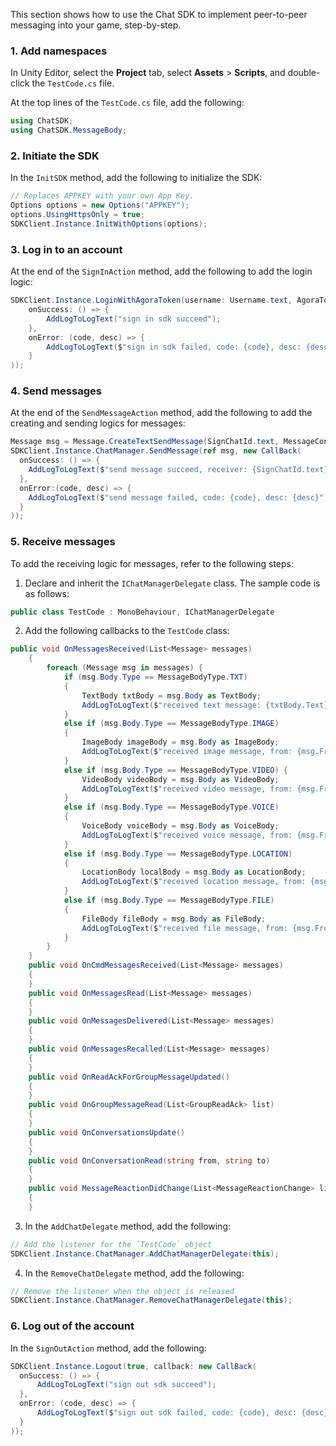 <PlatformWrapper platform="unity">

This section shows how to use the Chat SDK to implement peer-to-peer messaging into your game, step-by-step.

### 1. Add namespaces

In Unity Editor, select the **Project** tab, select **Assets** > **Scripts**, and double-click the `TestCode.cs` file.

At the top lines of the `TestCode.cs` file, add the following:

```c#
using ChatSDK;
using ChatSDK.MessageBody;
```

### 2. Initiate the SDK

In the `InitSDK` method, add the following to initialize the SDK:

```c#
// Replaces APPKEY with your own App Key.
Options options = new Options("APPKEY");
options.UsingHttpsOnly = true;
SDKClient.Instance.InitWithOptions(options);
```

### 3. Log in to an account

At the end of the `SignInAction` method, add the following to add the login logic:

```c#
SDKClient.Instance.LoginWithAgoraToken(username: Username.text, AgoraToken.text, callback: new CallBack(
    onSuccess: () => {
        AddLogToLogText("sign in sdk succeed");
    },
    onError: (code, desc) => {
        AddLogToLogText($"sign in sdk failed, code: {code}, desc: {desc}");
    }
));
```

### 4. Send messages

At the end of the `SendMessageAction` method, add the following to add the creating and sending logics for messages:

```c#
Message msg = Message.CreateTextSendMessage(SignChatId.text, MessageContent.text);
SDKClient.Instance.ChatManager.SendMessage(ref msg, new CallBack(
  onSuccess: () => {
    AddLogToLogText($"send message succeed, receiver: {SignChatId.text},  message: {MessageContent.text}");
  },
  onError:(code, desc) => {
    AddLogToLogText($"send message failed, code: {code}, desc: {desc}");
  }         
));
```

### 5. Receive messages

To add the receiving logic for messages, refer to the following steps:

1. Declare and inherit the `IChatManagerDelegate` class. The sample code is as follows:

```c#
public class TestCode : MonoBehaviour, IChatManagerDelegate
```

2. Add the following callbacks to the `TestCode` class:

```c#
public void OnMessagesReceived(List<Message> messages)
    {
        foreach (Message msg in messages) {
            if (msg.Body.Type == MessageBodyType.TXT)
            {
                TextBody txtBody = msg.Body as TextBody;
                AddLogToLogText($"received text message: {txtBody.Text}, from: {msg.From}");
            }
            else if (msg.Body.Type == MessageBodyType.IMAGE)
            {
                ImageBody imageBody = msg.Body as ImageBody;
                AddLogToLogText($"received image message, from: {msg.From}");
            }
            else if (msg.Body.Type == MessageBodyType.VIDEO) {
                VideoBody videoBody = msg.Body as VideoBody;
                AddLogToLogText($"received video message, from: {msg.From}");
            }
            else if (msg.Body.Type == MessageBodyType.VOICE)
            {
                VoiceBody voiceBody = msg.Body as VoiceBody;
                AddLogToLogText($"received voice message, from: {msg.From}");
            }
            else if (msg.Body.Type == MessageBodyType.LOCATION)
            {
                LocationBody localBody = msg.Body as LocationBody;
                AddLogToLogText($"received location message, from: {msg.From}");
            }
            else if (msg.Body.Type == MessageBodyType.FILE)
            {
                FileBody fileBody = msg.Body as FileBody;
                AddLogToLogText($"received file message, from: {msg.From}");
            }
        }
    }
    public void OnCmdMessagesReceived(List<Message> messages)
    {
    }
    public void OnMessagesRead(List<Message> messages)
    {
    }
    public void OnMessagesDelivered(List<Message> messages)
    {
    }
    public void OnMessagesRecalled(List<Message> messages)
    {
    }
    public void OnReadAckForGroupMessageUpdated()
    {
    }
    public void OnGroupMessageRead(List<GroupReadAck> list)
    {
    }
    public void OnConversationsUpdate()
    {
    }
    public void OnConversationRead(string from, string to)
    {
    }
    public void MessageReactionDidChange(List<MessageReactionChange> list)
    {
    }
```

3. In the `AddChatDelegate` method, add the following:

```c#
// Add the listener for the `TestCode` object
SDKClient.Instance.ChatManager.AddChatManagerDelegate(this);
```

4. In the `RemoveChatDelegate` method, add the following:

```c#
// Remove the listener when the object is released
SDKClient.Instance.ChatManager.RemoveChatManagerDelegate(this);
```

### 6. Log out of the account

In the `SignOutAction` method, add the following:

```c#
SDKClient.Instance.Logout(true, callback: new CallBack(
  onSuccess: () => {
      AddLogToLogText("sign out sdk succeed");
  },
  onError: (code, desc) => {
      AddLogToLogText($"sign out sdk failed, code: {code}, desc: {desc}");
  }
));
```

<a name="test"></a>

</PlatformWrapper>